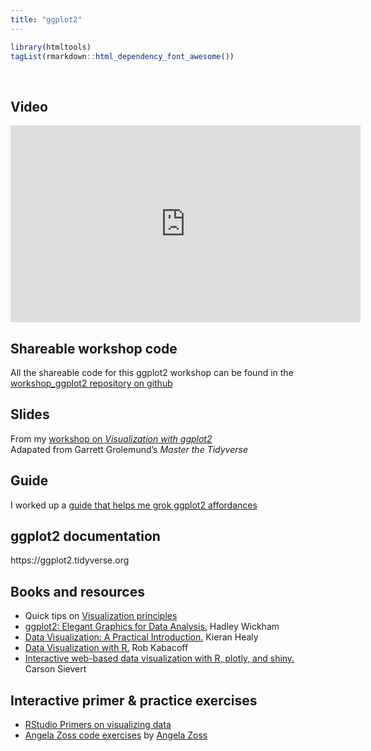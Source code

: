 ```yaml
---
title: "ggplot2"
---
```


```r
library(htmltools)
tagList(rmarkdown::html_dependency_font_awesome())
```

<p> &nbsp;

## Video

<iframe width="560" height="315" src="https://www.youtube.com/embed/vL3lwGHmiNY" frameborder="0" allow="accelerometer; autoplay; encrypted-media; gyroscope; picture-in-picture" allowfullscreen></iframe>

## Shareable workshop code

All the shareable code for this ggplot2 workshop can be found in the [workshop_ggplot2 repository on github](https://github.com/libjohn/workshop_ggplot2)

## Slides

From my [workshop on _Visualization with ggplot2_](//slides/index.html)  
Adapated from Garrett Grolemund's _Master the Tidyverse_

## Guide

I worked up a [guide that helps me grok ggplot2 affordances](guide.html)

## ggplot2 documentation

https://ggplot2.tidyverse.org

## Books and resources

- Quick tips on [Visualization principles](https://introds.org/slides/w4_d1-effective-dataviz/w4_d1-effective-dataviz.html#26)
- [ggplot2: Elegant Graphics for Data Analysis.](https://ggplot2-book.org/) Hadley Wickham
- [Data Visualization: A Practical Introduction.](https://socviz.co/lookatdata.html) Kieran Healy
- [Data Visualization with R.](https://rkabacoff.github.io/datavis/) Rob Kabacoff
- [Interactive web-based data visualization with R, plotly, and shiny.](https://plotly-r.com/) Carson Sievert

## Interactive primer & practice exercises

- [RStudio Primers on visualizing data](https://rstudio.cloud/learn/primers/3)
- [Angela Zoss code exercises](https://github.com/amzoss/ggplot2-S20) 
 by [Angela Zoss](https://library.duke.edu/about/directory/staff/angela.zoss)  



